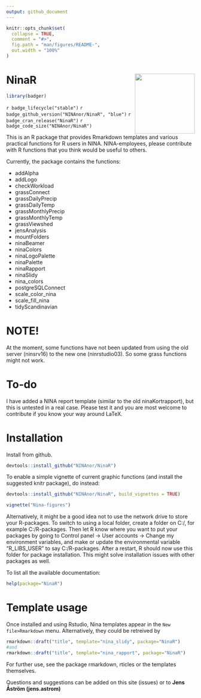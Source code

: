 ```yaml
---
output: github_document
---
```


<!-- README.md is generated from README.Rmd. Please edit that file -->

```r
knitr::opts_chunk$set(
  collapse = TRUE,
  comment = "#>",
  fig.path = "man/figures/README-",
  out.width = "100%"
)
```

# NinaR <img src="https://github.com/NINAnor/NinaR/blob/master/inst/img/NinaR_logo.png" align="right" width="160px"/>

<!-- badges: start -->
```r
library(badger)
```
`r badge_lifecycle("stable")` 
`r badge_github_version("NINAnor/NinaR", "blue")`
`r badge_cran_release("NinaR")`
`r badge_code_size("NINAnor/NinaR")`
<!-- badges: end -->

This is an R package that provides Rmarkdown templates and various practical functions for R users in NINA. NINA-employees, please contribute with R functions that you think would be useful to others. 

Currently, the package contains the functions:

* addAlpha
* addLogo
* checkWorkload
* grassConnect
* grassDailyPrecip
* grassDailyTemp
* grassMonthlyPrecip
* grassMonthlyTemp
* grassViewshed
* jensAnalysis
* mountFolders
* ninaBeamer
* ninaColors
* ninaLogoPalette
* ninaPalette
* ninaRapport
* ninaSlidy
* nina_colors
* postgreSQLConnect
* scale_color_nina
* scale_fill_nina
* tidyScandinavian

# NOTE!
At the moment, some functions have not been updated from using the old server (ninsrv16) to the new one (ninrstudio03). So some grass functions might not work.

# To-do
I have added a NINA report template (similar to the old ninaKortrapport), but this is untested in a real case. Please test it and you are most welcome to contribute if you know your way around LaTeX.

# Installation

Install from github.
```r
devtools::install_github("NINAnor/NinaR")
```
To enable a simple vignette of current graphic functions (and install the suggested knitr package), do instead:

```r
devtools::install_github("NINAnor/NinaR", build_vignettes = TRUE)

vignette("Nina-figures")
```

Alternatively, it might be a good idea not to use the network drive to store your R-packages. To switch to using a local folder, create a folder on C:/, for example C:/R-packages. Then let R know where you want to put your packages by going to Control panel -> User accounts -> Change my environment variables, and make or update the environmental variable "R_LIBS_USER" to say C:/R-packages. After a restart, R should now use this folder for package installation. This might solve installation issues with other packages as well.


To list all the available documentation:
```r
help(package="NinaR")
```


# Template usage
Once installed and using Rstudio, Nina templates appear in the `New file>Rmarkdown` menu. Alternatively, they could be retreived by 
```r 
rmarkdown::draft("title", template="nina_slidy", package="NinaR")
#and
rmarkdown::draft("title", template="nina_rapport", package="NinaR")
``` 
For further use, see the package rmarkdown, rticles or the templates themselves.

Questions and suggestions can be added on this site (issues) or to **Jens Åström (jens.astrom)**
